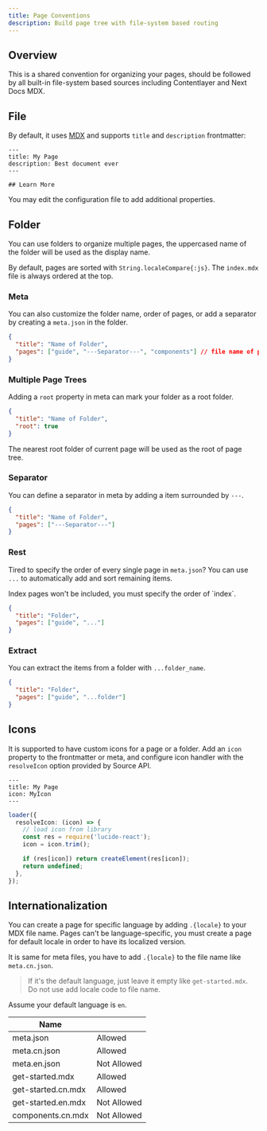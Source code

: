 ```yaml
---
title: Page Conventions
description: Build page tree with file-system based routing
---
```


## Overview

This is a shared convention for organizing your pages, should be followed by all built-in file-system based sources including Contentlayer and Next Docs MDX.

## File

By default, it uses [MDX](https://mdxjs.com) and supports `title` and
`description` frontmatter:

```mdx
---
title: My Page
description: Best document ever
---

## Learn More
```

You may edit the configuration file to add additional properties.

## Folder

You can use folders to organize multiple pages, the uppercased name of the
folder will be used as the display name.

By default, pages are sorted with `String.localeCompare{:js}`.
The `index.mdx` file is always ordered at the top.

### Meta

You can also customize the folder name, order of pages, or add a separator by
creating a `meta.json` in the folder.

```json
{
  "title": "Name of Folder",
  "pages": ["guide", "---Separator---", "components"] // file name of pages
}
```

### Multiple Page Trees

Adding a `root` property in meta can mark your folder as a root folder.

```json
{
  "title": "Name of Folder",
  "root": true
}
```

The nearest root folder of current page will be used as the root of page tree.

### Separator

You can define a separator in meta by adding a item surrounded by
`---`.

```json
{
  "title": "Name of Folder",
  "pages": ["---Separator---"]
}
```

### Rest

Tired to specify the order of every single page in `meta.json`? You can use
`...` to automatically add and sort remaining items.

<Callout title="Note" className="mb-4">
  Index pages won't be included, you must specify the order of `index`.
</Callout>

```json
{
  "title": "Folder",
  "pages": ["guide", "..."]
}
```

### Extract

You can extract the items from a folder with `...folder_name`.

```json
{
  "title": "Folder",
  "pages": ["guide", "...folder"]
}
```

## Icons

It is supported to have custom icons for a page or a folder. Add an `icon`
property to the frontmatter or meta, and configure icon handler with
the `resolveIcon` option provided by Source API.

```mdx
---
title: My Page
icon: MyIcon
---
```

```ts
loader({
  resolveIcon: (icon) => {
    // load icon from library
    const res = require('lucide-react');
    icon = icon.trim();

    if (res[icon]) return createElement(res[icon]);
    return undefined;
  },
});
```

## Internationalization

You can create a page for specific language by adding `.{locale}` to your MDX
file name. Pages can't be language-specific, you must create a page for default
locale in order to have its localized version.

It is same for meta files, you have to add `.{locale}` to the file name like `meta.cn.json`.

> If it's the default language, just leave it empty like `get-started.mdx`. Do
> not use add locale code to file name.

Assume your default language is `en`.

| Name               |             |
| ------------------ | ----------- |
| meta.json          | Allowed     |
| meta.cn.json       | Allowed     |
| meta.en.json       | Not Allowed |
| get-started.mdx    | Allowed     |
| get-started.cn.mdx | Allowed     |
| get-started.en.mdx | Not Allowed |
| components.cn.mdx  | Not Allowed |
